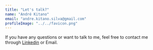 ```yaml
---
title: "Let's talk?"
name: "André Kitano"
email: "andre.kitano.silva@gmail.com"
profileImage: "../../favicon.png"
---
```



If you have any questions or want to talk to me, feel free to contact me through <a href="https://www.linkedin.com/in/andrekitano1999/" target="_blank" rel="nofollow noopener noreferrer" aria-label="External Link"><Underlining>Linkedin</Underlining></a> or Email.
